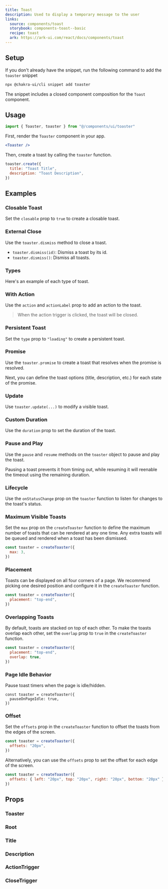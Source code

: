 ```yaml
---
title: Toast
description: Used to display a temporary message to the user
links:
  source: components/toast
  storybook: components-toast--basic
  recipe: toast
  ark: https://ark-ui.com/react/docs/components/toast
---
```


<ExampleTabs name="toaster-basic" />

## Setup

If you don't already have the snippet, run the following command to add the
`toaster` snippet

```sh
npx @chakra-ui/cli snippet add toaster
```

The snippet includes a closed component composition for the `Toast` component.

## Usage

```jsx
import { Toaster, toaster } from "@/components/ui/toaster"
```

First, render the `Toaster` component in your app.

```jsx
<Toaster />
```

Then, create a toast by calling the `toaster` function.

```jsx
toaster.create({
  title: "Toast Title",
  description: "Toast Description",
})
```

## Examples

### Closable Toast

Set the `closable` prop to `true` to create a closable toast.

<ExampleTabs name="toaster-closable" />

### External Close

Use the `toaster.dismiss` method to close a toast.

- `toaster.dismiss(id)`: Dismiss a toast by its id.
- `toaster.dismiss()`: Dismiss all toasts.

<ExampleTabs name="toaster-with-external-close" />

### Types

Here's an example of each type of toast.

<ExampleTabs name="toaster-with-status" />

### With Action

Use the `action` and `actionLabel` prop to add an action to the toast.

> When the action trigger is clicked, the toast will be closed.

<ExampleTabs name="toaster-with-action" />

### Persistent Toast

Set the `type` prop to `"loading"` to create a persistent toast.

<ExampleTabs name="toaster-persistent" />

### Promise

Use the `toaster.promise` to create a toast that resolves when the promise is
resolved.

Next, you can define the toast options (title, description, etc.) for each state
of the promise.

<ExampleTabs name="toaster-with-promise" />

### Update

Use `toaster.update(...)` to modify a visible toast.

<ExampleTabs name="toaster-with-update" />

### Custom Duration

Use the `duration` prop to set the duration of the toast.

<ExampleTabs name="toaster-with-duration" />

### Pause and Play

Use the `pause` and `resume` methods on the `toaster` object to pause and play
the toast.

Pausing a toast prevents it from timing out, while resuming it will reenable the
timeout using the remaining duration.

<ExampleTabs name="toaster-pause-and-play" />

### Lifecycle

Use the `onStatusChange` prop on the `toaster` function to listen for changes to
the toast's status.

<ExampleTabs name="toaster-lifecycle" />

### Maximum Visible Toasts

Set the `max` prop on the `createToaster` function to define the maximum number
of toasts that can be rendered at any one time. Any extra toasts will be queued
and rendered when a toast has been dismissed.

```jsx title="@/components/ui/toaster.tsx"
const toaster = createToaster({
  max: 3,
})
```

### Placement

Toasts can be displayed on all four corners of a page. We recommend picking one
desired position and configure it in the `createToaster` function.

```jsx title="@/components/ui/toaster.tsx"
const toaster = createToaster({
  placement: "top-end",
})
```

### Overlapping Toasts

By default, toasts are stacked on top of each other. To make the toasts overlap
each other, set the `overlap` prop to `true` in the `createToaster` function.

```jsx title="@/components/ui/toaster.tsx"
const toaster = createToaster({
  placement: "top-end",
  overlap: true,
})
```

### Page Idle Behavior

Pause toast timers when the page is idle/hidden.

```tsx title="@/components/ui/toaster.tsx"
const toaster = createToaster({
  pauseOnPageIdle: true,
})
```

### Offset

Set the `offsets` prop in the `createToaster` function to offset the toasts from
the edges of the screen.

```jsx title="@/components/ui/toaster.tsx"
const toaster = createToaster({
  offsets: "20px",
})
```

Alternatively, you can use the `offsets` prop to set the offset for each edge of
the screen.

```jsx title="@/components/ui/toaster.tsx"
const toaster = createToaster({
  offsets: { left: "20px", top: "20px", right: "20px", bottom: "20px" },
})
```

## Props

### Toaster

<PropTable component="Toaster" part="Toaster" />

### Root

<PropTable component="Toast" part="Root" />

### Title

<PropTable component="Toast" part="Title" />

### Description

<PropTable component="Toast" part="Description" />

### ActionTrigger

<PropTable component="Toast" part="ActionTrigger" />

### CloseTrigger

<PropTable component="Toast" part="CloseTrigger" />
